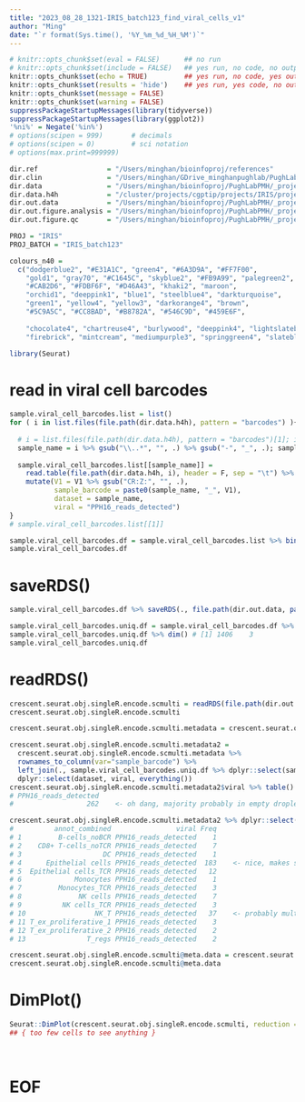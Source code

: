 ```yaml
---
title: "2023_08_28_1321-IRIS_batch123_find_viral_cells_v1"
author: "Ming"
date: "`r format(Sys.time(), '%Y_%m_%d_%H_%M')`"
---
```


```r
# knitr::opts_chunk$set(eval = FALSE)      ## no run
# knitr::opts_chunk$set(include = FALSE)   ## yes run, no code, no output
knitr::opts_chunk$set(echo = TRUE)         ## yes run, no code, yes output ( for figures )
knitr::opts_chunk$set(results = 'hide')    ## yes run, yes code, no output
knitr::opts_chunk$set(message = FALSE)
knitr::opts_chunk$set(warning = FALSE)
suppressPackageStartupMessages(library(tidyverse))
suppressPackageStartupMessages(library(ggplot2))
'%ni%' = Negate('%in%')
# options(scipen = 999)       # decimals
# options(scipen = 0)         # sci notation
# options(max.print=999999)

dir.ref                 = "/Users/minghan/bioinfoproj/references"
dir.clin                = "/Users/minghan/GDrive_minghanpughlab/PughLabPMH/_projects/IRIS/_clin"
dir.data                = "/Users/minghan/bioinfoproj/PughLabPMH/_projects/IRIS/scmulti/data"
dir.data.h4h            = "/cluster/projects/cgptip/projects/IRIS/projects/scmulti/analysis/analysis006_find_viral_cells/outputs"
dir.out.data            = "/Users/minghan/bioinfoproj/PughLabPMH/_projects/IRIS/scmulti/out_data"
dir.out.figure.analysis = "/Users/minghan/bioinfoproj/PughLabPMH/_projects/IRIS/scmulti/out_figures_analysis"
dir.out.figure.qc       = "/Users/minghan/bioinfoproj/PughLabPMH/_projects/IRIS/scmulti/out_figures_qc"

PROJ = "IRIS"
PROJ_BATCH = "IRIS_batch123"

colours_n40 = 
  c("dodgerblue2", "#E31A1C", "green4", "#6A3D9A", "#FF7F00", 
    "gold1", "gray70", "#C1645C", "skyblue2", "#FB9A99", "palegreen2", 
    "#CAB2D6", "#FDBF6F", "#D46A43", "khaki2", "maroon", 
    "orchid1", "deeppink1", "blue1", "steelblue4", "darkturquoise", 
    "green1", "yellow4", "yellow3", "darkorange4", "brown",
    "#5C9A5C", "#CC8BAD", "#B8782A", "#546C9D", "#459E6F",
    
    "chocolate4", "chartreuse4", "burlywood", "deeppink4", "lightslateblue",
    "firebrick", "mintcream", "mediumpurple3", "springgreen4", "slateblue4", "pink")

library(Seurat)
```

# read in viral cell barcodes

```r
sample.viral_cell_barcodes.list = list()
for ( i in list.files(file.path(dir.data.h4h), pattern = "barcodes") ){
  
  # i = list.files(file.path(dir.data.h4h), pattern = "barcodes")[1]; i
  sample_name = i %>% gsub("\\..*", "", .) %>% gsub("-", "_", .); sample_name
  
  sample.viral_cell_barcodes.list[[sample_name]] = 
    read.table(file.path(dir.data.h4h, i), header = F, sep = "\t") %>% 
    mutate(V1 = V1 %>% gsub("CR:Z:", "", .),
           sample_barcode = paste0(sample_name, "_", V1),
           dataset = sample_name,
           viral = "PPH16_reads_detected")
}
# sample.viral_cell_barcodes.list[[1]]

sample.viral_cell_barcodes.df = sample.viral_cell_barcodes.list %>% bind_rows()
sample.viral_cell_barcodes.df
```

# saveRDS()

```r
sample.viral_cell_barcodes.df %>% saveRDS(., file.path(dir.out.data, paste0(PROJ_BATCH, ".sample.viral_cell_barcodes.df.Rds")))
```

```r
sample.viral_cell_barcodes.uniq.df = sample.viral_cell_barcodes.df %>% distinct()
sample.viral_cell_barcodes.uniq.df %>% dim() # [1] 1406    3
sample.viral_cell_barcodes.uniq.df
```

# readRDS()

```r
crescent.seurat.obj.singleR.encode.scmulti = readRDS(file.path(dir.out.data, paste0(PROJ_BATCH, ".crescent.seurat.obj.singleR.encode.all_metadata_attached.Rds")))
crescent.seurat.obj.singleR.encode.scmulti

crescent.seurat.obj.singleR.encode.scmulti.metadata = crescent.seurat.obj.singleR.encode.scmulti@meta.data

crescent.seurat.obj.singleR.encode.scmulti.metadata2 = 
  crescent.seurat.obj.singleR.encode.scmulti.metadata %>% 
  rownames_to_column(var="sample_barcode") %>% 
  left_join(., sample.viral_cell_barcodes.uniq.df %>% dplyr::select(sample_barcode, viral), by=c("sample_barcode")) %>% 
  dplyr::select(dataset, viral, everything())
crescent.seurat.obj.singleR.encode.scmulti.metadata2$viral %>% table()
# PPH16_reads_detected 
#                  262    <- oh dang, majority probably in empty droplets...

crescent.seurat.obj.singleR.encode.scmulti.metadata2 %>% dplyr::select(annot_combined, viral) %>% table() %>% as.data.frame() %>% dplyr::filter(Freq != 0) %>% print.data.frame()
#          annot_combined                viral Freq
# 1         B-cells_noBCR PPH16_reads_detected    1
# 2    CD8+ T-cells_noTCR PPH16_reads_detected    7
# 3                    DC PPH16_reads_detected    1
# 4      Epithelial cells PPH16_reads_detected  183    <- nice, makes sense
# 5  Epithelial cells_TCR PPH16_reads_detected   12
# 6             Monocytes PPH16_reads_detected    1
# 7         Monocytes_TCR PPH16_reads_detected    3
# 8              NK cells PPH16_reads_detected    7
# 9          NK cells_TCR PPH16_reads_detected    3
# 10                 NK_T PPH16_reads_detected   37    <- probably multiplets with some epithelial cell droplets
# 11 T_ex_proliferative_1 PPH16_reads_detected    3
# 12 T_ex_proliferative_2 PPH16_reads_detected    2
# 13               T_regs PPH16_reads_detected    2

crescent.seurat.obj.singleR.encode.scmulti@meta.data = crescent.seurat.obj.singleR.encode.scmulti.metadata2
crescent.seurat.obj.singleR.encode.scmulti@meta.data
```

# DimPlot()

```r
Seurat::DimPlot(crescent.seurat.obj.singleR.encode.scmulti, reduction = "umap", group.by = "viral", split.by = "clin_p16_IHC") + scale_color_manual(values = c("lightgrey", "red"))
## { too few cells to see anything }
```

<br>

# EOF
